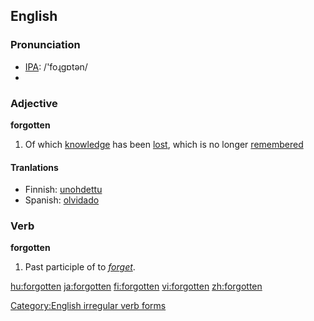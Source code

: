 ==English==

=== Pronunciation ===
*[[w:IPA|IPA]]: /'foɻgɒtən/
*{{audio|en-us-forgotten.ogg|Audio (US)}}

===Adjective===
'''forgotten'''
#Of which [[knowledge]] has been [[lost]], which is no longer [[remember]]ed

====Tranlations====
*Finnish: [[unohdettu]]
*Spanish: [[olvidado]]

=== Verb ===
'''forgotten'''
#Past participle of to ''[[forget]]''.


[[Category:English irregular verb forms]]

[[hu:forgotten]]
[[ja:forgotten]]
[[fi:forgotten]]
[[vi:forgotten]]
[[zh:forgotten]]